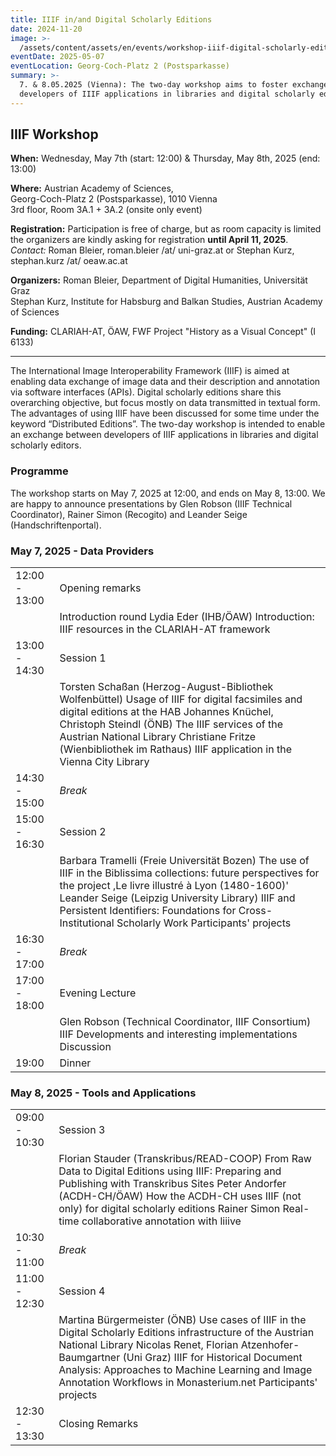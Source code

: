 ```yaml
---
title: IIIF in/and Digital Scholarly Editions
date: 2024-11-20
image: >-
  /assets/content/assets/en/events/workshop-iiif-digital-scholarly-editions/image.png
eventDate: 2025-05-07
eventLocation: Georg-Coch-Platz 2 (Postsparkasse)
summary: >-
  7. & 8.05.2025 (Vienna): The two-day workshop aims to foster exchange between
  developers of IIIF applications in libraries and digital scholarly editors.
---
```

## IIIF Workshop

**When:** Wednesday, May 7th (start: 12:00) & Thursday, May 8th, 2025 (end: 13:00)

**Where:** Austrian Academy of Sciences, \
Georg-Coch-Platz 2 (Postsparkasse), 1010 Vienna\
3rd floor, Room 3A.1 + 3A.2 (onsite only event)

**Registration:** Participation is free of charge, but as room capacity is limited the organizers are kindly asking for registration **until April 11, 2025**.\
*Contact:* Roman Bleier, roman.bleier /at/ uni-graz.at or Stephan Kurz, stephan.kurz /at/ oeaw\.ac.at

**Organizers:** Roman Bleier, Department of Digital Humanities, Universität Graz\
Stephan Kurz, Institute for Habsburg and Balkan Studies, Austrian Academy of Sciences

**Funding:** CLARIAH-AT, ÖAW, FWF Project "History as a Visual Concept" (I 6133)

---

The International Image Interoperability Framework (IIIF) is aimed at enabling data exchange of image data and their description and annotation via software interfaces (APIs). Digital scholarly editions share this overarching objective, but focus mostly on data transmitted in textual form. The advantages of using IIIF have been discussed for some time under the keyword “Distributed Editions”. The two-day workshop is intended to enable an exchange between developers of IIIF applications in libraries and digital scholarly editors.

### Programme

The workshop starts on May 7, 2025 at 12:00, and ends on May 8, 13:00. We are happy to announce presentations by Glen Robson (IIIF Technical Coordinator), Rainer Simon (Recogito) and Leander Seige (Handschriftenportal).

### May 7, 2025 - Data Providers&#x20;

|                |                                                                                                                                                                                                                                                                                                                            |
| -------------- | -------------------------------------------------------------------------------------------------------------------------------------------------------------------------------------------------------------------------------------------------------------------------------------------------------------------------- |
| 12:00 - 13:00  | Opening remarks                                                                                                                                                                                                                                                                                                            |
|                | Introduction round Lydia Eder (IHB/ÖAW) Introduction: IIIF resources in the CLARIAH-AT framework                                                                                                                                                                                                                           |
| 13:00 - 14:30  | Session 1                                                                                                                                                                                                                                                                                                                  |
|                | Torsten Schaßan (Herzog-August-Bibliothek Wolfenbüttel) Usage of IIIF for digital facsimiles and digital editions at the HAB Johannes Knüchel, Christoph Steindl (ÖNB) The IIIF services of the Austrian National Library Christiane Fritze (Wienbibliothek im Rathaus) IIIF application in the Vienna City Library        |
| 14:30 - 15:00  | *Break*                                                                                                                                                                                                                                                                                                                    |
| 15:00 - 16:30  | Session 2                                                                                                                                                                                                                                                                                                                  |
|                | Barbara Tramelli (Freie Universität Bozen) The use of IIIF in the Biblissima collections: future perspectives for the project ,Le livre illustré à Lyon (1480-1600)' Leander Seige (Leipzig University Library) IIIF and Persistent Identifiers: Foundations for Cross-Institutional Scholarly Work Participants' projects |
| 16:30 - 17:00  | *Break*                                                                                                                                                                                                                                                                                                                    |
| 17:00 - 18:00  | Evening Lecture                                                                                                                                                                                                                                                                                                            |
|                | Glen Robson (Technical Coordinator, IIIF Consortium) IIIF Developments and interesting implementations Discussion                                                                                                                                                                                                          |
| 19:00          | Dinner                                                                                                                                                                                                                                                                                                                     |

### May 8, 2025 - Tools and Applications

|               |                                                                                                                                                                                                                                                                                                                                         |
| ------------- | --------------------------------------------------------------------------------------------------------------------------------------------------------------------------------------------------------------------------------------------------------------------------------------------------------------------------------------- |
| 09:00 - 10:30 | Session 3                                                                                                                                                                                                                                                                                                                               |
|               | Florian Stauder (Transkribus/READ-COOP) From Raw Data to Digital Editions using IIIF: Preparing and Publishing with Transkribus Sites Peter Andorfer (ACDH-CH/ÖAW) How the ACDH-CH uses IIIF (not only) for digital scholarly editions Rainer Simon Real-time collaborative annotation with liiive                                      |
| 10:30 - 11:00 | *Break*                                                                                                                                                                                                                                                                                                                                 |
| 11:00 - 12:30 | Session 4                                                                                                                                                                                                                                                                                                                               |
|               | Martina Bürgermeister (ÖNB) Use cases of IIIF in the Digital Scholarly Editions infrastructure of the Austrian National Library Nicolas Renet, Florian Atzenhofer-Baumgartner (Uni Graz) IIIF for Historical Document Analysis: Approaches to Machine Learning and Image Annotation Workflows in Monasterium.net Participants' projects |
| 12:30 - 13:30 | Closing Remarks                                                                                                                                                                                                                                                                                                                         |



<DownloadButton label="download programme flyer" href="/assets/content/downloads/en/events/workshop-iiif-digital-scholarly-editions/20250507-iiif-workshop.pdf" />

